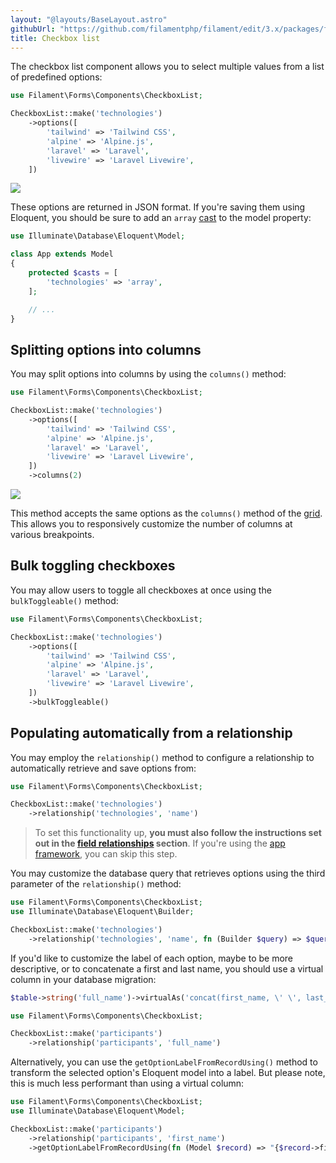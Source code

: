 ```yaml
---
layout: "@layouts/BaseLayout.astro"
githubUrl: "https://github.com/filamentphp/filament/edit/3.x/packages/forms/docs/03-fields/06-checkbox-list.md"
title: Checkbox list
---
```


The checkbox list component allows you to select multiple values from a list of predefined options:

```php
use Filament\Forms\Components\CheckboxList;

CheckboxList::make('technologies')
    ->options([
        'tailwind' => 'Tailwind CSS',
        'alpine' => 'Alpine.js',
        'laravel' => 'Laravel',
        'livewire' => 'Laravel Livewire',
    ])
```

![](https://user-images.githubusercontent.com/41773797/147761423-bd6e99ec-104d-40c2-875a-fed1d638f2c3.png)

These options are returned in JSON format. If you're saving them using Eloquent, you should be sure to add an `array` [cast](https://laravel.com/docs/eloquent-mutators#array-and-json-casting) to the model property:

```php
use Illuminate\Database\Eloquent\Model;

class App extends Model
{
    protected $casts = [
        'technologies' => 'array',
    ];

    // ...
}
```

## Splitting options into columns

You may split options into columns by using the `columns()` method:

```php
use Filament\Forms\Components\CheckboxList;

CheckboxList::make('technologies')
    ->options([
        'tailwind' => 'Tailwind CSS',
        'alpine' => 'Alpine.js',
        'laravel' => 'Laravel',
        'livewire' => 'Laravel Livewire',
    ])
    ->columns(2)
```

![](https://user-images.githubusercontent.com/41773797/147761438-558a9dcc-b81a-4fbe-a922-a6771407d928.png)

This method accepts the same options as the `columns()` method of the [grid](layout/grid). This allows you to responsively customize the number of columns at various breakpoints.

## Bulk toggling checkboxes

You may allow users to toggle all checkboxes at once using the `bulkToggleable()` method:

 ```php
 use Filament\Forms\Components\CheckboxList;
 
 CheckboxList::make('technologies')
     ->options([
         'tailwind' => 'Tailwind CSS',
         'alpine' => 'Alpine.js',
         'laravel' => 'Laravel',
         'livewire' => 'Laravel Livewire',
     ])
     ->bulkToggleable()
 ```

## Populating automatically from a relationship

You may employ the `relationship()` method to configure a relationship to automatically retrieve and save options from:

```php
use Filament\Forms\Components\CheckboxList;

CheckboxList::make('technologies')
    ->relationship('technologies', 'name')
```

> To set this functionality up, **you must also follow the instructions set out in the [field relationships](getting-started#field-relationships) section**. If you're using the [app framework](../../app), you can skip this step.

You may customize the database query that retrieves options using the third parameter of the `relationship()` method:

```php
use Filament\Forms\Components\CheckboxList;
use Illuminate\Database\Eloquent\Builder;

CheckboxList::make('technologies')
    ->relationship('technologies', 'name', fn (Builder $query) => $query->withTrashed())
```

If you'd like to customize the label of each option, maybe to be more descriptive, or to concatenate a first and last name, you should use a virtual column in your database migration:

```php
$table->string('full_name')->virtualAs('concat(first_name, \' \', last_name)');
```

```php
use Filament\Forms\Components\CheckboxList;

CheckboxList::make('participants')
    ->relationship('participants', 'full_name')
```

Alternatively, you can use the `getOptionLabelFromRecordUsing()` method to transform the selected option's Eloquent model into a label. But please note, this is much less performant than using a virtual column:

```php
use Filament\Forms\Components\CheckboxList;
use Illuminate\Database\Eloquent\Model;

CheckboxList::make('participants')
    ->relationship('participants', 'first_name')
    ->getOptionLabelFromRecordUsing(fn (Model $record) => "{$record->first_name} {$record->last_name}")
```
